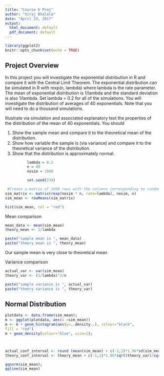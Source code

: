 ```yaml
---
title: "Course 6 Proj"
author: "Viraj Bhalala"
date: "April 23, 2017"
output:
  html_document: default
  pdf_document: default
---
```


```r
library(ggplot2)
knitr::opts_chunk$set(echo = TRUE)
```

## Project Overview
In this project you will investigate the exponential distribution in R and compare it with the Central Limit Theorem. The exponential distribution can be simulated in R with rexp(n, lambda) where lambda is the rate parameter. The mean of exponential distribution is 1/lambda and the standard deviation is also 1/lambda. Set lambda = 0.2 for all of the simulations. You will investigate the distribution of averages of 40 exponentials. Note that you will need to do a thousand simulations.


Illustrate via simulation and associated explanatory text the properties of the distribution of the mean of 40 exponentials. You should

1. Show the sample mean and compare it to the theoretical mean of the distribution.
2. Show how variable the sample is (via variance) and compare it to the theoretical variance of the distribution.
3. Show that the distribution is approximately normal.


```r

          lambda = 0.2
          n = 40 
          nosim = 1000

          set.seed(234)

 #Create a matrix of 1000 rows with the columns corresponding to random simulation 40 times
sim_matrix <- matrix(rexp(nosim * n, rate=lambda), nosim, n)
sim_mean <- rowMeans(sim_matrix)

hist(sim_mean, col = "red")

```

Mean comparison

```r

mean_data <- mean(sim_mean)
theory_mean <- 1/lambda

paste("sample mean is ", mean_data)
paste("theory mean is ", theory_mean)

```
Our sample mean is very close to theoretical mean



Variance comparison
```r

actual_var <- var(sim_mean)
theory_var <- (1/lambda)^2/n

paste("sample variance is ", actual_var)
paste("theory variance is ", theory_var)
```

## Normal Distribution

```r
plotdata <- data.frame(sim_mean);
m <- ggplot(plotdata, aes(x =sim_mean))
m <- m + geom_histogram(aes(y=..density..), colour="black",
fill = "red")
m + geom_density(colour="blue", size=1);



actual_conf_interval <- round (mean(sim_mean) + c(-1,1)*1.96*sd(sim_mean)/sqrt(n),3)
theory_conf_interval <- theory_mean + c(-1,1)*1.96*sqrt(theory_var)/sqrt(n);

qqnorm(sim_mean);
qqline(sim_mean)


```